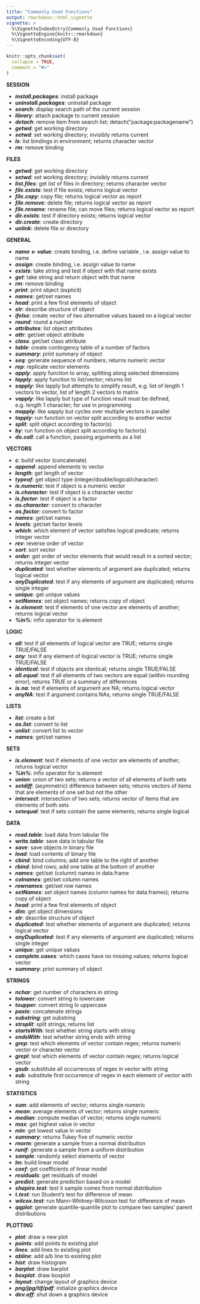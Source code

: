```yaml
---
title: "Commonly Used Functions"
output: rmarkdown::html_vignette
vignette: >
  %\VignetteIndexEntry{Commonly Used Functions}
  %\VignetteEngine{knitr::rmarkdown}
  %\VignetteEncoding{UTF-8}
---
```


```r
knitr::opts_chunk$set(
  collapse = TRUE,
  comment = "#>"
)
```

**SESSION**

- ***install.packages***: install package
- ***uninstall.packages***: uninstall package
- ***search***: display search path of the current session
- ***library***: attach package to current session
- ***detach***: remove item from search list; detach(“package:packagename”)
- ***getwd***: get working directory 
- ***setwd***: set working directory; invisibly returns current
- ***ls***: list bindings in environment; returns character vector
- ***rm***: remove binding

\newline

**FILES**

- ***getwd***: get working directory 
- ***setwd***: set working directory; invisibly returns current
- ***list.files***: get list of files in directory; returns character vector
- ***file.exists***: test if file exists; returns logical vector
- ***file.copy***: copy file; returns logical vector as report
- ***file.remove***: delete file; returns logical vector as report
- ***file.rename***: rename file; can move files; returns logical vector as report
- ***dir.exists***: test if directory exists; returns logical vector
- ***dir.create***: create directory
- ***unlink***: delete file or directory

\newline

**GENERAL**

- ***name <- value***: create binding, i.e. define variable , i.e. assign value to name
- ***assign***: create binding, i.e. assign value to name
- ***exists***: take string and test if object with that name exists
- ***get***: take string and return object with that name
- ***rm***: remove binding
- ***print***: print object (explicit)
- ***names***: get/set names
- ***head***: print a few first elements of object
- ***str***: describe structure of object
- ***ifelse***: create vector of two alternative values based on a logical vector
- ***round***: round a number
- ***attributes***: list object attributes
- ***attr***: get/set object attribute
- ***class***: get/set class attribute
- ***table***: create contingency table of a number of factors
- ***summary***: print summary of object
- ***seq***: generate sequence of numbers; returns numeric vector
- ***rep***: replicate vector elements
- ***apply***: apply function to array, splitting along selected dimensions
- ***lapply***: apply function to list/vector; returns list
- ***sapply***: like lapply but attempts to simplify result, e.g. list of length 1 vectors to vector, list of length 2 vectors to matrix
- ***vapply***: like lapply but type of function result must be defined, e.g. length 1 character; for use in programming
- ***mapply***: like sapply but cycles over multiple vectors in parallel
- ***tapply***: run function on vector split according to another vector
- ***split***: split object according to factor(s)
- ***by***: run function on object split according to factor(s)
- ***do.call***: call a function, passing arguments as a list

\newline

**VECTORS**

- ***c***: build vector (concatenate)
- ***append***: append elements to vector
- ***length***: get length of vector
- ***typeof***: get object type (integer/double/logical/character)
- ***is.numeric***: test if object is a numeric vector
- ***is.character***: test if object is a character vector
- ***is.factor***: test if object is a factor
- ***as.character***: convert to character
- ***as.factor***: convert to factor
- ***names***: get/set names
- ***levels***: get/set factor levels
- ***which***: which element of vector satisfies logical predicate; returns integer vector
- ***rev***: reverse order of vector
- ***sort***: sort vector
- ***order***: get order of vector elements that would result in a sorted vector; returns integer vector
- ***duplicated***: test whether elements of argument are duplicated; returns logical vector
- ***anyDuplicated***: test if any elements of argument are duplicated; returns single integer
- ***unique***: get unique values
- ***setNames***: set object names; returns copy of object
- ***is.element***: test if elements of one vector are elements of another; returns logical vector
- ***%in%***: infix operator for is.element

\newline

**LOGIC**

- ***all***: test if all elements of logical vector are TRUE; returns single TRUE/FALSE
- ***any***: test if any element of logical vector is TRUE; returns single TRUE/FALSE
- ***identical***: test if objects are identical; returns single TRUE/FALSE
- ***all.equal***: test if all elements of two vectors are equal (within rounding error); returns TRUE or a summary of differences
- ***is.na***: test if elements of argument are NA; returns logical vector
- ***anyNA***: test if argument contains NAs; returns single TRUE/FALSE

\newline

**LISTS**

- ***list***: create a list
- ***as.list***: convert to list
- ***unlist***: convert list to vector
- ***names***: get/set names

\newline

**SETS**

- ***is.element***: test if elements of one vector are elements of another; returns logical vector
- ***%in%***: infix operator for is.element
- ***union***: union of two sets; returns a vector of all elements of both sets
- ***setdiff***: (asymmetric) difference between sets; returns vectors of items that are elements of one set but not the other
- ***intersect***: intersection of two sets; returns vector of items that are elements of both sets
- ***setequal***: test if sets contain the same elements; returns single logical

\newline

**DATA**

- ***read.table***: load data from tabular file
- ***write.table***: save data in tabular file
- ***save***: save objects in binary file
- ***load***: load contents of binary file
- ***cbind***: bind columns; add one table to the right of another
- ***rbind***: bind rows; add one table at the bottom of another
- ***names***: get/set (column) names in data.frame
- ***colnames***: get/set column names
- ***rownames***: get/set row names
- ***setNames***: set object names (column names for data.frames); returns copy of object
- ***head***: print a few first elements of object
- ***dim***: get object dimensions
- ***str***: describe structure of object
- ***duplicated***: test whether elements of argument are duplicated; returns logical vector
- ***anyDuplicated***: test if any elements of argument are duplicated; returns single integer
- ***unique***: get unique values
- ***complete.cases***: which cases have no missing values; returns logical vector
- ***summary***: print summary of object

\newline

**STRINGS**

- ***nchar***: get number of characters in string
- ***tolower***: convert string lo lowercase
- ***toupper***: convert string lo uppercase
- ***paste***: concatenate strings
- ***substring***: get substring
- ***strsplit***: split strings; returns list
- ***startsWith***: test whether string starts with string
- ***endsWith***: test whether string ends with string
- ***grep***: test which elements of vector contain regex; returns numeric vector or character vector
- ***grepl***: test which elements of vector contain regex; returns logical vector
- ***gsub***: substitute all occurrences of regex in vector with string
- ***sub***: substitute first occurrence of regex in each element of vector with string

\newline

**STATISTICS**

- ***sum***: add elements of vector; returns single numeric
- ***mean***: average elements of vector; returns single numeric
- ***median***: compute median of vector; returns single numeric
- ***max***: get highest value in vector
- ***min***: get lowest value in vector
- ***summary***: returns Tukey five of numeric vector
- ***rnorm***: generate a sample from a normal distribution
- ***runif***: generate a sample from a uniform distribution
- ***sample***: randomly select elements of vector
- ***lm***: build linear model
- ***coef***: get coefficients of linear model
- ***residuals***: get residuals of model
- ***predict***: generate prediction based on a model
- ***shapiro.test***: test it sample comes from normal distribution
- ***t.test***: run Student’s test for difference of mean
- ***wilcox.test***: run Mann-Whitney-Wilcoxon test for difference of mean
- ***qqplot***: generate quantile-quantile plot to compare two samples’ parent distributions

\newline

**PLOTTING**

- ***plot***: draw a new plot
- ***points***: add points to existing plot
- ***lines***: add lines to existing plot
- ***abline***: add a/b line to existing plot
- ***hist***: draw histogram
- ***barplot***: draw barplot
- ***boxplot***: draw boxplot
- ***layout***: change layout of graphics device
- ***png/jpg/tif/pdf***: initialize graphics device
- ***dev.off***: shut down a graphics device

\newline
